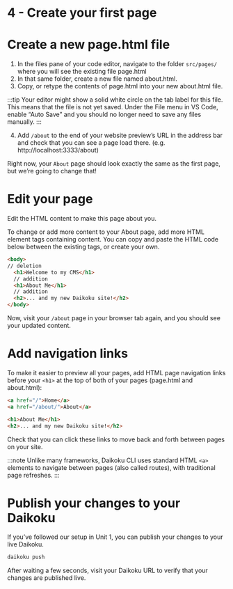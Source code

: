 # 4 - Create your first page

# Create a new page.html file

1. In the files pane of your code editor, navigate to the folder `src/pages/` where you will see the existing file page.html
2. In that same folder, create a new file named about.html.
3. Copy, or retype the contents of page.html into your new about.html file.

:::tip
Your editor might show a solid white circle on the tab label for this file. This means that the file is not yet saved. Under the File menu in VS Code, enable “Auto Save” and you should no longer need to save any files manually.
:::

4. Add `/about` to the end of your website preview’s URL in the address bar and check that you can see a page load there. (e.g. http://localhost:3333/about)

Right now, your `About` page should look exactly the same as the first page, but we’re going to change that!

# Edit your page

Edit the HTML content to make this page about you.

To change or add more content to your About page, add more HTML element tags containing content. You can copy and paste the HTML code below between the existing <body></body> tags, or create your own.

```html title="src/pages/about.html"
<body>
// deletion
  <h1>Welcome to my CMS</h1>
  // addition
  <h1>About Me</h1>
  // addition
  <h2>... and my new Daikoku site!</h2>
</body>
```

Now, visit your `/about` page in your browser tab again, and you should see your updated content.

# Add navigation links

To make it easier to preview all your pages, add HTML page navigation links before your 
`<h1>` at the top of both of your pages (page.html and about.html):

```html title="src/pages/about.html"
<a href="/">Home</a>
<a href="/about/">About</a>

<h1>About Me</h1>
<h2>... and my new Daikoku site!</h2>
```

Check that you can click these links to move back and forth between pages on your site.

:::note 
Unlike many frameworks, Daikoku CLI uses standard HTML `<a>` elements to navigate between pages (also called routes), with traditional page refreshes.
:::

# Publish your changes to your Daikoku

If you’ve followed our setup in Unit 1, you can publish your changes to your live Daikoku.

```sh
daikoku push
```

After waiting a few seconds, visit your Daikoku URL to verify that your changes are published live.